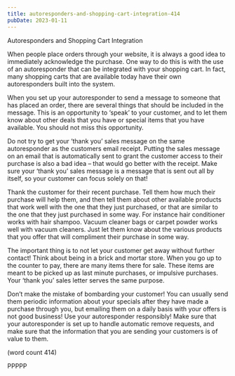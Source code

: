 ```yaml
---
title: autoresponders-and-shopping-cart-integration-414
pubDate: 2023-01-11
---
```


Autoresponders and Shopping Cart Integration

When people place orders through your website, it 
is always a good idea to immediately acknowledge 
the purchase. One way to do this is with the use of 
an autoresponder that can be integrated with your 
shopping cart. In fact, many shopping carts that are 
available today have their own autoresponders built 
into the system.

When you set up your autoresponder to send a 
message to someone that has placed an order, 
there are several things that should be included in the 
message. This is an opportunity to ‘speak’ to your 
customer, and to let them know about other deals 
that you have or special items that you have available. 
You should not miss this opportunity.

Do not try to get your ‘thank you’ sales message on 
the same autoresponder as the customers email 
receipt. Putting the sales message on an email that 
is automatically sent to grant the customer access 
to their purchase is also a bad idea – that would go 
better with the receipt. Make sure your ‘thank you’ 
sales message is a message that is sent out all by 
itself, so your customer can focus solely on that!

Thank the customer for their recent purchase. Tell 
them how much their purchase will help them, and 
then tell them about other available products that 
work well with the one that they just purchased, or 
that are similar to the one that they just purchased 
in some way. For instance hair conditioner works 
with hair shampoo. Vacuum cleaner bags or carpet 
powder works well with vacuum cleaners. Just let 
them know about the various products that you offer 
that will compliment their purchase in some way. 

The important thing is to not let your customer get 
away without further contact! Think about being in a 
brick and mortar store. When you go up to the 
counter to pay, there are many items there for sale. 
These items are meant to be picked up as last 
minute purchases, or impulsive purchases. Your 
‘thank you’ sales letter serves the same purpose.

Don’t make the mistake of bombarding your 
customer! You can usually send them periodic 
information about your specials after they have made 
a purchase through you, but emailing them on a 
daily basis with your offers is not good business! 
Use your autoresponder responsibly! Make sure that 
your autoresponder is set up to handle automatic 
remove requests, and make sure that the information 
that you are sending your customers is of value to 
them.

(word count 414)

PPPPP
